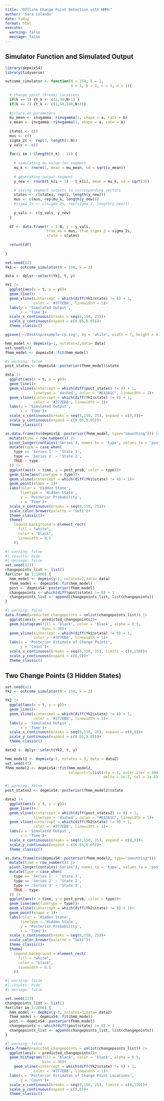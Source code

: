 ```yaml
---
title: "Offline Change Point Detection with HMMs"
author: 'Sara Colando'
date: today
format: html
execute: 
  warning: false
  message: false
---
```


## Simulator Function and Simulated Output

```r
library(depmixS4)
library(tidyverse)
```


```r
outcome_simulator <- function(N = 150, k = 1,
                              a = 1, b = 1, c = 1, d = 1){
  
  # change point (break) locations
  if(k == 1) {t_k <- c(1,50,N+1) }
  if(k == 2) {t_k <- c(1,50,100,N+1)}
  
  #priors on parameters
  mu_mean <- invgamma::rinvgamma(1, shape = a, rate = b)
  v_mean <- invgamma::rinvgamma(1, shape = a, rate = b)
  
  states <- c()
  mus <- c()
  sigma_2s <- rep(3, length(1:N))
  y_vals <- c()
  
  for(i in 1:(length(t_k) - 1)) {
    
    # simulating mu value for segment
    mu_k <- rnorm(1, mean = mu_mean, sd = sqrt(v_mean))
    
    # generating output segment
    y_new <- rnorm(t_k[i + 1] - t_k[i], mean = mu_k, sd = sqrt(3))

    # saving segment outputs to corresponding vectors
    states <- c(states, rep(i, length(y_new)))
    mus <- c(mus, rep(mu_k, length(y_new)))
    #sigma_2s <- c(sigma_2s, rep(sigma_2, length(y_new)))
    
    y_vals <- c(y_vals, y_new)
  }
  
  df <- data.frame(t = 1:N, y = y_vals,
                   true_mu = mus, true_sigma_2 = sigma_2s,
                   state = states)
  
  return(df)
  
}
```


```r
set.seed(42)
Yk1 <- outcome_simulator(N = 150, k = 1)
```


```r
data <- dplyr::select(Yk1, t, y)

Yk1 |>
  ggplot(aes(x = t, y = y))+
  geom_line()+
  geom_vline(xintercept = which(diff(Yk1$state) != 0) + 1, 
             color = '#377EB8', linewidth = 1)+
  labs(y = 'Simulated Output',
       x = 'Time')+
  scale_x_continuous(breaks = seq(0,150, 25))+
  scale_y_continuous(expand = c(0.05,0.05))+
  theme_classic()

ggsave('~/Desktop/example-cp.svg', bg = 'white', width = 7, height = 4, dpi = 1000)

```


```r
hmm_model <- depmix(y~1, nstates=2,data= data)
set.seed(47)
fhmm_model <- depmixS4::fit(hmm_model)
```


```r
#| warning: false
post_states <- depmixS4::posterior(fhmm_model)$state

data |>
  ggplot(aes(x = t, y = y))+
  geom_line()+
  geom_vline(xintercept = which(diff(post_states) != 0) + 1,
             linetype = 'dashed', color = "#E41A1C", linewidth = 1)+
  geom_vline(xintercept = which(diff(Yk1$state) != 0) + 1, 
             color = '#377EB8', linewidth = 1)+
  labs(y = 'Simulated Output',
       x = 'Time')+
  scale_x_continuous(breaks = seq(0,150, 25), expand = c(0,0))+
  scale_y_continuous(expand = c(0.05,0.05))+
  theme_classic()
```


```r
as.data.frame(ts(depmixS4::posterior(fhmm_model, type="smoothing"))) |>
  mutate(time = row_number()) |>
  pivot_longer(contains('Series'), names_to = 'type', values_to = 'post_prob') |>
  mutate(type = case_when(
    type == 'Series 1' ~ 'State 1',
    type == 'Series 2' ~ 'State 2',
    TRUE ~ type
  )) |>
  ggplot(aes(x = time, y = post_prob, color = type))+
  geom_line(aes(linetype = type))+
  geom_vline(xintercept = which(diff(Yk1$state) != 0) + 1)+
  geom_point(shape = 1)+
  labs(color = 'Hidden State',
       linetype = 'Hidden State',
       y = 'Posterior Probability',
       x = 'Time')+
  scale_x_continuous(breaks = seq(0,150, 25))+
  scale_color_brewer(palette = "Set1")+
  theme_classic()+
  theme(
    legend.background = element_rect(
      fill = "white",
      color = "black",
      linewidth = 0.5 
    ))
```

```r
#| warning: false
#| results: hide
#| message: false
set.seed(123)
changepoints_list <- list()
for(iter in 1:1000) {
  hmm_model <- depmix(y~1, nstates=2,data= data)
  fhmm_model <- depmixS4::fit(hmm_model)
  post <- depmixS4::posterior(fhmm_model)
  changepoints <- which(diff(post$state) != 0) + 1
  changepoints_list <- append(changepoints_list, list(changepoints))
}
```

```r
#| warning: false
data.frame(predicted_changepoints = unlist(changepoints_list)) |>
  ggplot(aes(x = predicted_changepoints))+
  geom_histogram(fill = 'black', color = 'black', alpha = 0.5,
                 bins = 30)+
  geom_vline(xintercept = which(diff(Yk1$state) != 0) + 1, 
             color = '#377EB8', linewidth = 1)+
  labs(x = 'Posterior Estimate of Change Points',
       y = 'Count')+
  scale_x_continuous(breaks = seq(0,150, 25), limits = c(0,150))+
  scale_y_continuous(expand = c(0,0))+
  theme_classic()
```

## Two Change Points (3 Hidden States)

```r
set.seed(42)
Yk2 <- outcome_simulator(N = 150, k = 2)

Yk2 |>
  ggplot(aes(x = t, y = y))+
  geom_line()+
  geom_vline(xintercept = which(diff(Yk2$state) != 0) + 1, 
             color = '#377EB8', linewidth = 1)+
  labs(y = 'Simulated Output',
       x = 'Time')+
  scale_x_continuous(breaks = seq(0,150, 25), expand = c(0,0))+
  scale_y_continuous(expand = c(0.05,0.05))+
  theme_classic()
```

```r
data2 <- dplyr::select(Yk2, t, y)

hmm_model2 <- depmix(y~1, nstates = 3, data = data2)
set.seed(47)
fhmm_model2 <- depmixS4::fit(hmm_model2,
                             solnpcntrl=list(rho = 1, outer.iter = 400, inner.iter = 800, 
                                             delta = 1e-7, tol = 1e-8))
```

```r
#| warning: false
post_states2 <- depmixS4::posterior(fhmm_model2)$state

data2 |>
  ggplot(aes(x = t, y = y))+
  geom_line()+
  geom_vline(xintercept = which(diff(post_states2) != 0) + 1,
             linetype = 'dashed', color = "#E41A1C", linewidth = 1)+
  geom_vline(xintercept = which(diff(Yk2$state) != 0) + 1, 
             color = '#377EB8', linewidth = 1)+
  labs(y = 'Simulated Output',
       x = 'Time')+
  scale_x_continuous(breaks = seq(0,150, 25), expand = c(0,0))+
  scale_y_continuous(expand = c(0.05,0.05))+
  theme_classic()
```


```r
as.data.frame(ts(depmixS4::posterior(fhmm_model2, type="smoothing"))) |>
  mutate(time = row_number()) |>
  pivot_longer(contains('Series'), names_to = 'type', values_to = 'post_prob') |>
  mutate(type = case_when(
    type == 'Series 1' ~ 'State 1',
    type == 'Series 2' ~ 'State 2',
    type == 'Series 3' ~ 'State 3',
    TRUE ~ type
  )) |>
  ggplot(aes(x = time, y = post_prob, color = type))+
  geom_line(aes(linetype = type))+
  geom_vline(xintercept = which(diff(Yk2$state) != 0) + 1)+
  geom_point(shape = 1)+
  labs(color = 'Hidden State',
       linetype = 'Hidden State',
       y = 'Posterior Probability',
       x = 'Time')+
  scale_x_continuous(breaks = seq(0,150, 25))+
  scale_color_brewer(palette = "Set1")+
  theme_classic()+
  theme(
    legend.background = element_rect(
      fill = "white",
      color = "black",
      linewidth = 0.5 
    ))
```

```r
#| warning: false
#| results: hide
#| message: false

set.seed(123)
changepoints_list <- list()
for(iter in 1:1000) {
  hmm_model <- depmix(y~1, nstates=3,data= data2)
  fhmm_model <- depmixS4::fit(hmm_model)
  post <- depmixS4::posterior(fhmm_model)
  changepoints <- which(diff(post$state) != 0) + 1
  changepoints_list <- append(changepoints_list, list(changepoints))
}
```

```r
#| warning: false
data.frame(predicted_changepoints = unlist(changepoints_list)) |>
  ggplot(aes(x = predicted_changepoints))+
  geom_histogram(fill = 'black', color = 'black', alpha = 0.5,
                 bins = 30)+
    geom_vline(xintercept = which(diff(Yk2$state) != 0) + 1, 
             color = '#377EB8', linewidth = 1)+
  labs(x = 'Posterior Estimates of Change Point Locations',
       y = 'Count')+
  scale_x_continuous(breaks = seq(0,150, 25), limits = c(0,150))+
  scale_y_continuous(expand = c(0,0))+
  theme_classic()
```

